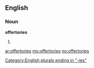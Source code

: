==English==

===Noun===
'''offertories'''

# {{plural of|[[offertory]]}}

[[Category:English plurals ending in "-ies"]]

[[ar:offertories]]
[[my:offertories]]
[[no:offertories]]